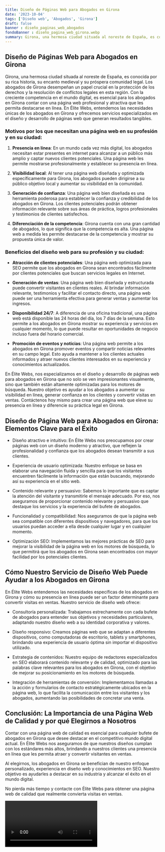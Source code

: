```yaml
---
title: Diseño de Páginas Web para Abogados en Girona
date: '2023-10-04'
tags: ['Diseño web', 'Abogados', 'Girona']
draft: false
banner : diseño_paginas_web_abogados
fondoBanner : diseño_pagina_web_girona.webp
summary: Girona, una hermosa ciudad situada al noreste de España, es conocida por su rica historia, su encanto medieval y su próspera comunidad legal. Los abogados de Girona desempeñan un papel crucial en la protección de los derechos y la resolución de conflictos legales en esta región. Con la creciente competencia en el mundo digital, es esencial para los abogados en Girona contar con una página web profesional y atractiva que les permita destacarse en línea. En Élite Webs, entendemos las necesidades únicas de los abogados en Girona y ofrecemos servicios especializados en el diseño y desarrollo de páginas web que generan resultados tangibles.
---
```


## Diseño de Páginas Web para Abogados en Girona

Girona, una hermosa ciudad situada al noreste de España, es conocida por su rica historia, su encanto medieval y su próspera comunidad legal. Los abogados de Girona desempeñan un papel crucial en la protección de los derechos y la resolución de conflictos legales en esta región. Con la creciente competencia en el mundo digital, es esencial para los abogados en Girona contar con una página web profesional y atractiva que les permita destacarse en línea. En Élite Webs, entendemos las necesidades únicas de los abogados en Girona y ofrecemos servicios especializados en el diseño y desarrollo de páginas web que generan resultados tangibles.

### Motivos por los que necesitan una página web en su profesión y en su ciudad:

1. **Presencia en línea**: En un mundo cada vez más digital, los abogados necesitan estar presentes en internet para alcanzar a un público más amplio y captar nuevos clientes potenciales. Una página web les permite mostrarse profesionalmente y establecer su presencia en línea.

2. **Visibilidad local**: Al tener una página web diseñada y optimizada específicamente para Girona, los abogados pueden dirigirse a su público objetivo local y aumentar su visibilidad en la comunidad.

3. **Generación de confianza**: Una página web bien diseñada es una herramienta poderosa para establecer la confianza y credibilidad de los abogados en Girona. Los clientes potenciales podrán obtener información relevante sobre sus áreas de práctica, logros profesionales y testimonios de clientes satisfechos.

4. **Diferenciación de la competencia**: Girona cuenta con una gran cantidad de abogados, lo que significa que la competencia es alta. Una página web a medida les permite destacarse de la competencia y mostrar su propuesta única de valor.

### Beneficios del diseño web para su profesión y su ciudad:

- **Atracción de clientes potenciales**: Una página web optimizada para SEO permite que los abogados en Girona sean encontrados fácilmente por clientes potenciales que buscan servicios legales en Internet.

- **Generación de ventas**: Una página web bien diseñada y estructurada puede convertir visitantes en clientes reales. Al brindar información relevante, testimonios y facilitar el contacto directo, una página web puede ser una herramienta efectiva para generar ventas y aumentar los ingresos.

- **Disponibilidad 24/7**: A diferencia de una oficina tradicional, una página web está disponible las 24 horas del día, los 7 días de la semana. Esto permite a los abogados en Girona mostrar su experiencia y servicios en cualquier momento, lo que puede resultar en oportunidades de negocio incluso fuera del horario comercial.

- **Promoción de eventos y noticias**: Una página web permite a los abogados en Girona promover eventos y compartir noticias relevantes en su campo legal. Esto ayuda a mantener a los clientes actuales informados y atraer nuevos clientes interesados en su experiencia y conocimientos actualizados.

En Élite Webs, nos especializamos en el diseño y desarrollo de páginas web para abogados en Girona que no solo se ven impresionantes visualmente, sino que también están altamente optimizadas para los motores de búsqueda. Nuestro objetivo es ayudar a los abogados a aumentar su visibilidad en línea, generar confianza en los clientes y convertir visitas en ventas. Contáctenos hoy mismo para crear una página web que eleve su presencia en línea y diferencie su práctica legal en Girona.

<GifSeo />

<Cta />

## Diseño de Página Web para Abogados en Girona: Elementos Clave para el Éxito

- Diseño atractivo e intuitivo: En Élite Webs nos preocupamos por crear páginas web con un diseño moderno y atractivo, que reflejen la profesionalidad y confianza que los abogados desean transmitir a sus clientes.

- Experiencia de usuario optimizada: Nuestro enfoque se basa en elaborar una navegación fluida y sencilla para que los visitantes encuentren fácilmente la información que están buscando, mejorando así su experiencia en el sitio web.

- Contenido relevante y persuasivo: Sabemos lo importante que es captar la atención del visitante y transmitirle el mensaje adecuado. Por eso, nos aseguramos de proporcionar contenido relevante y persuasivo que destaque los servicios y la experiencia del bufete de abogados.

- Funcionalidad y compatibilidad: Nos aseguramos de que la página web sea compatible con diferentes dispositivos y navegadores, para que los usuarios puedan acceder a ella desde cualquier lugar y en cualquier momento.

- Optimización SEO: Implementamos las mejores prácticas de SEO para mejorar la visibilidad de la página web en los motores de búsqueda, lo que permitirá que los abogados en Girona sean encontrados con mayor facilidad por los potenciales clientes.

## Cómo Nuestro Servicio de Diseño Web Puede Ayudar a los Abogados en Girona

En Élite Webs entendemos las necesidades específicas de los abogados en Girona y cómo su presencia en línea puede ser un factor determinante para convertir visitas en ventas. Nuestro servicio de diseño web ofrece:

- Consultoría personalizada: Trabajamos estrechamente con cada bufete de abogados para entender sus objetivos y necesidades particulares, adaptando nuestro diseño web a su identidad corporativa y valores.

- Diseño responsivo: Creamos páginas web que se adaptan a diferentes dispositivos, como computadoras de escritorio, tablets y smartphones, brindando una experiencia de usuario óptima sin importar el dispositivo utilizado.

- Estrategia de contenidos: Nuestro equipo de redactores especializados en SEO elaborará contenido relevante y de calidad, optimizado para las palabras clave relevantes para los abogados en Girona, con el objetivo de mejorar su posicionamiento en los motores de búsqueda.

- Integración de herramientas de conversión: Implementamos llamadas a la acción y formularios de contacto estratégicamente ubicados en la página web, lo que facilita la comunicación entre los visitantes y los abogados, aumentando las posibilidades de concretar una venta.

## Conclusión: La Importancia de una Página Web de Calidad y por qué Elegirnos a Nosotros

Contar con una página web de calidad es esencial para cualquier bufete de abogados en Girona que desee destacar en el competitivo mundo digital actual. En Élite Webs nos aseguramos de que nuestros diseños cumplan con los estándares más altos, brindando a nuestros clientes una presencia en línea que les permita atraer y convertir visitantes en ventas.

Al elegirnos, los abogados en Girona se benefician de nuestro enfoque personalizado, experiencia en diseño web y conocimientos en SEO. Nuestro objetivo es ayudarles a destacar en su industria y alcanzar el éxito en el mundo digital.

No pierda más tiempo y contacte con Élite Webs para obtener una página web de calidad que realmente convierta visitas en ventas.

<Video />

<CtaBot job='Abogados' city='Girona'/>

<Gmaps query='Girona+españa+maps' />